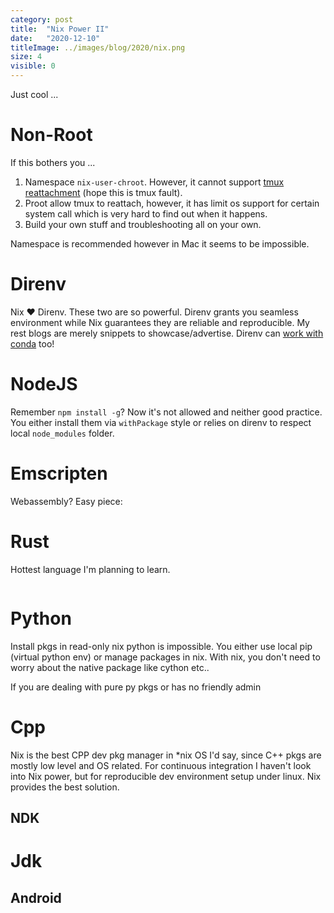 ```yaml
---
category: post
title:  "Nix Power II"
date:   "2020-12-10"
titleImage: ../images/blog/2020/nix.png
size: 4
visible: 0
---
```


Just cool ...

# Non-Root
If this bothers you ...

1. Namespace `nix-user-chroot`. However, it cannot support [tmux reattachment](TODO) (hope this is tmux fault).
2. Proot allow tmux to reattach, however, it has limit os support for certain system call which is very hard to find out when it happens. 
3. Build your own stuff and troubleshooting all on your own.

Namespace is recommended however in Mac it seems to be impossible.

# Direnv
Nix ❤ Direnv. These two are so powerful. Direnv grants you seamless environment while Nix guarantees they are reliable and reproducible. My rest blogs are merely snippets to showcase/advertise. Direnv can [work with conda]() too!

# NodeJS
Remember `npm install -g`? Now it's not allowed and neither good practice. You either install them via `withPackage` style or relies on direnv to respect local `node_modules` folder. 

# Emscripten
Webassembly? Easy piece:


# Rust
Hottest language I'm planning to learn.

```nix
```

# Python
Install pkgs in read-only nix python is impossible. You either use local pip (virtual python env) or manage packages in nix. With nix, you don't need to worry about the native package like cython etc..

If you are dealing with pure py pkgs or has no friendly admin
# Cpp
Nix is the best CPP dev pkg manager in *nix OS I'd say, since C++ pkgs are mostly low level and OS related. For continuous integration I haven't look into Nix power, but for reproducible dev environment setup under linux. Nix provides the best solution.

## NDK

# Jdk
## Android

# 

